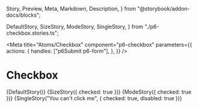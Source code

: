   Story,
  Preview,
  Meta,
  Markdown,
  Description,
} from "@storybook/addon-docs/blocks";


  DefaultStory,
  SizeStory,
  ModeStory,
  SingleStory,
} from "./p6-checkbox.stories.ts";

<Meta
  title="Atoms/Checkbox"
  component="p6-checkbox"
  parameters={{
    actions: {
      handles: ["p6Submit p6-form"],
    },
  }}
/>

# Checkbox

<Preview>
  <Story name="Default" height="256px">
    {DefaultStory()}
  </Story>
</Preview>

<Preview>
  <Story name="Sizes" height="256px">
    {SizeStory({ checked: true })}
  </Story>
</Preview>

<Preview>
  <Story name="Modes" height="44px">
    {ModeStory({ checked: true })}
  </Story>
</Preview>

<Preview>
  <Story name="Disabled" height="44px">
    {SingleStory("You can't click me", { checked: true, disabled: true })}
  </Story>
</Preview>

<Description markdown={Readme} />
